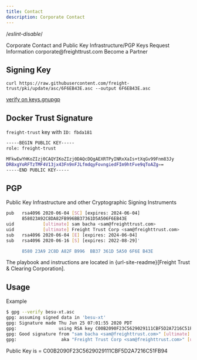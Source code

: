 ```yaml
---
title: Contact
description: Corporate Contact
---
```


/*eslint-disable*/

<PageDescription>
  Corporate Contact and Public Key Infrastructure/PGP Keys
</PageDescription>
<Title>General Contact</Title> <AnchorLinks small>
  <AnchorLink to="https://freight.page.link/request-information">
    Request Information
  </AnchorLink>
</AnchorLinks> <Title>E-Mail</Title> <AnchorLinks small>
  <AnchorLink to="mailto:corporate@freighttrust.com">
    corporate@freighttrust.com
  </AnchorLink>
</AnchorLinks> <Title>Partners</Title> <AnchorLinks small>
  <AnchorLink to="https://freight.page.link/request-information">
    Become a Partner
  </AnchorLink>
</AnchorLinks> <Title>PKI & PGP</Title>

## Signing Key

`curl https://raw.githubusercontent.com/freight-trust/pki/update/asc/6F6EB43E.asc --output 6F6EB43E.asc`

[verify on keys.gnupgp](http://keys.gnupg.net/pks/lookup?search=freighttrust&fingerprint=on&op=index)

## Docker Trust Signature

`freight-trust` key with `ID: fbda181`

```bash
-----BEGIN PUBLIC KEY-----
role: freight-trust

MFkwEwYHKoZIzj0CAQYIKoZIzj0DAQcDQgAEXRTPyINRxXaIs+tXqGv99Fnm83Jy
DR8xgYoRFTzTMF4V13jx43Fn9nFJLfmdqyFovngiedFIm9htFve9qToAZg==
-----END PUBLIC KEY-----
```

## PGP

Public Key Infrastructure and other Cryptographic Signing Instruments

```bash
pub   rsa4096 2020-06-04 [SC] [expires: 2024-06-04]
      858023A92C8DA82FB996BB37361D5A506F6EB43E
uid           [ultimate] sam bacha <sam@freighttrust.com>
uid           [ultimate] Freight Trust Corp <sam@freighttrust.com>
sub   rsa4096 2020-06-04 [E] [expires: 2024-06-04]
sub   rsa4096 2020-06-16 [S] [expires: 2022-08-29]'

      8580 23A9 2C8D A82F B996  BB37 361D 5A50 6F6E B43E
```

The playbook and instructions are located in {url-site-readme}[Freight Trust &
Clearing Corporation].

## Usage

Example

```bash
$ gpg --verify besu-xt.asc
gpg: assuming signed data in 'besu-xt'
gpg: Signature made Thu Jun 25 07:01:55 2020 PDT
gpg:                using RSA key C00B2090F23C5629029111CBF5D2A7216C51FB94
gpg: Good signature from "sam bacha <sam@freighttrust.com>" [ultimate]
gpg:                 aka "Freight Trust Corp <sam@freighttrust.com>" [ultimate]
```

Public Key is = C00B2090F23C5629029111CBF5D2A7216C51FB94
